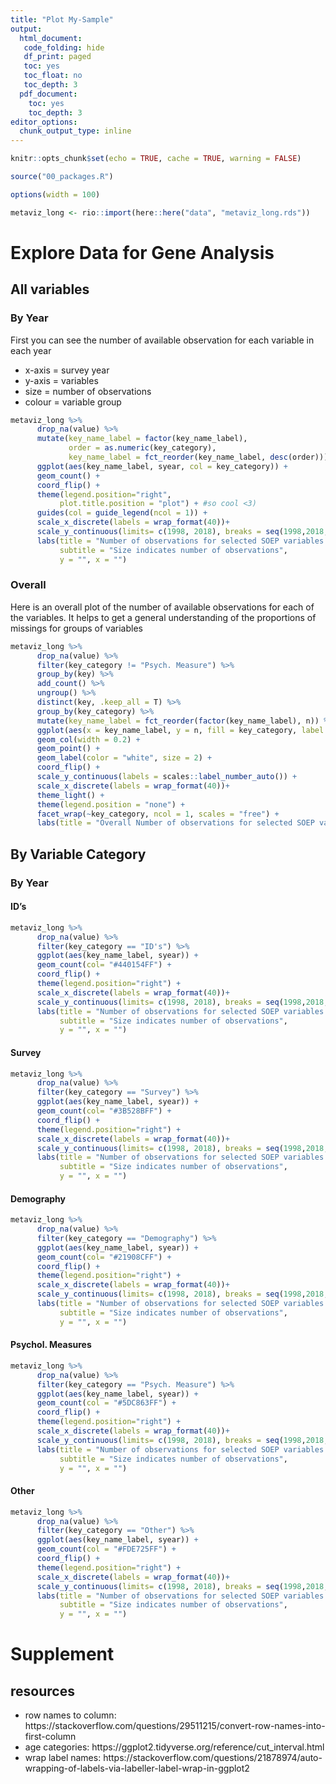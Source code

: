 ```yaml
---
title: "Plot My-Sample"
output:
  html_document:
   code_folding: hide
   df_print: paged
   toc: yes
   toc_float: no
   toc_depth: 3
  pdf_document:
    toc: yes
    toc_depth: 3
editor_options:
  chunk_output_type: inline
---
```


 
```r
knitr::opts_chunk$set(echo = TRUE, cache = TRUE, warning = FALSE) 

source("00_packages.R")
```

```r
options(width = 100)
```

```r
metaviz_long <- rio::import(here::here("data", "metaviz_long.rds"))
```

# Explore Data for Gene Analysis 

## All variables {.tabset}
  
### By Year

First you can see the number of available observation for each variable in each year

- x-axis = survey year
- y-axis = variables
- size = number of observations
- colour = variable group

```r
metaviz_long %>% 
      drop_na(value) %>% 
      mutate(key_name_label = factor(key_name_label),
             order = as.numeric(key_category),
             key_name_label = fct_reorder(key_name_label, desc(order))) %>% 
      ggplot(aes(key_name_label, syear, col = key_category)) +
      geom_count() +
      coord_flip() +
      theme(legend.position="right",
           plot.title.position = "plot") + #so cool <3) 
      guides(col = guide_legend(ncol = 1)) +
      scale_x_discrete(labels = wrap_format(40))+
      scale_y_continuous(limits= c(1998, 2018), breaks = seq(1998,2018,2))+
      labs(title = "Number of observations for selected SOEP variables from 1998 - 2018",
           subtitle = "Size indicates number of observations",
           y = "", x = "")
```


### Overall

Here is an overall plot of the number of available observations for each of the variables.
It helps to get a general understanding of the proportions of missings for groups of variables

```r
metaviz_long %>% 
      drop_na(value) %>% 
      filter(key_category != "Psych. Measure") %>% 
      group_by(key) %>% 
      add_count() %>% 
      ungroup() %>% 
      distinct(key, .keep_all = T) %>% 
      group_by(key_category) %>% 
      mutate(key_name_label = fct_reorder(factor(key_name_label), n)) %>% 
      ggplot(aes(x = key_name_label, y = n, fill = key_category, label = n)) +
      geom_col(width = 0.2) +
      geom_point() +
      geom_label(color = "white", size = 2) +
      coord_flip() +
      scale_y_continuous(labels = scales::label_number_auto()) +
      scale_x_discrete(labels = wrap_format(40))+
      theme_light() +
      theme(legend.position = "none") +
      facet_wrap(~key_category, ncol = 1, scales = "free") +
      labs(title = "Overall Number of observations for selected SOEP variables from 1998 - 2018", y = "", x = "") 
```
## By Variable Category {.tabset}

### By Year

#### ID's
```r
metaviz_long %>% 
      drop_na(value) %>% 
      filter(key_category == "ID's") %>%
      ggplot(aes(key_name_label, syear)) +
      geom_count(col= "#440154FF") +
      coord_flip() +
      theme(legend.position="right") +
      scale_x_discrete(labels = wrap_format(40))+
      scale_y_continuous(limits= c(1998, 2018), breaks = seq(1998,2018,2)) +
      labs(title = "Number of observations for selected SOEP variables from 1998 - 2018",
           subtitle = "Size indicates number of observations",
           y = "", x = "") 
```

#### Survey
```r
metaviz_long %>% 
      drop_na(value) %>% 
      filter(key_category == "Survey") %>%
      ggplot(aes(key_name_label, syear)) +
      geom_count(col= "#3B528BFF") +
      coord_flip() +
      theme(legend.position="right") +
      scale_x_discrete(labels = wrap_format(40))+
      scale_y_continuous(limits= c(1998, 2018), breaks = seq(1998,2018,2)) +
      labs(title = "Number of observations for selected SOEP variables from 1998 - 2018",
           subtitle = "Size indicates number of observations",
           y = "", x = "") 

```

#### Demography
```r
metaviz_long %>% 
      drop_na(value) %>% 
      filter(key_category == "Demography") %>%
      ggplot(aes(key_name_label, syear)) +
      geom_count(col= "#21908CFF") +
      coord_flip() +
      theme(legend.position="right") +
      scale_x_discrete(labels = wrap_format(40))+
      scale_y_continuous(limits= c(1998, 2018), breaks = seq(1998,2018,2)) +
      labs(title = "Number of observations for selected SOEP variables from 1998 - 2018",
           subtitle = "Size indicates number of observations",
           y = "", x = "")  

```

#### Psychol. Measures
```r
metaviz_long %>% 
      drop_na(value) %>% 
      filter(key_category == "Psych. Measure") %>%
      ggplot(aes(key_name_label, syear)) +
      geom_count(col = "#5DC863FF") +
      coord_flip() +
      theme(legend.position="right") +
      scale_x_discrete(labels = wrap_format(40))+
      scale_y_continuous(limits= c(1998, 2018), breaks = seq(1998,2018,2)) +
      labs(title = "Number of observations for selected SOEP variables from 1998 - 2018",
           subtitle = "Size indicates number of observations",
           y = "", x = "") 

```

#### Other
```r
metaviz_long %>% 
      drop_na(value) %>% 
      filter(key_category == "Other") %>%
      ggplot(aes(key_name_label, syear)) +
      geom_count(col = "#FDE725FF") +
      coord_flip() +
      theme(legend.position="right") +
      scale_x_discrete(labels = wrap_format(40))+
      scale_y_continuous(limits= c(1998, 2018), breaks = seq(1998,2018,2)) +
      labs(title = "Number of observations for selected SOEP variables from 1998 - 2018",
           subtitle = "Size indicates number of observations",
           y = "", x = "") 

```

# Supplement

## resources
- row names to column: https://stackoverflow.com/questions/29511215/convert-row-names-into-first-column
- age categories: https://ggplot2.tidyverse.org/reference/cut_interval.html
- wrap label names: https://stackoverflow.com/questions/21878974/auto-wrapping-of-labels-via-labeller-label-wrap-in-ggplot2
